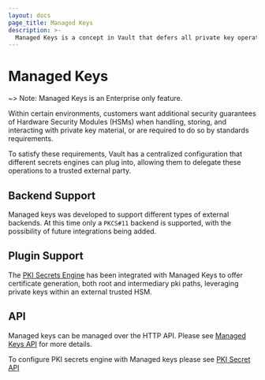```yaml
---
layout: docs
page_title: Managed Keys
description: >-
  Managed Keys is a concept in Vault that defers all private key operations to a third party system.
---
```


# Managed Keys

~> Note: Managed Keys is an Enterprise only feature.

Within certain environments, customers want additional security guarantees of
Hardware Security Modules (HSMs) when handling, storing, and interacting with
private key material, or are required to do so by standards requirements.

To satisfy these requirements, Vault has a centralized configuration that
different secrets engines can plug into, allowing them to delegate these
operations to a trusted external party.

## Backend Support

Managed keys was developed to support different types of external backends.
At this time only a `PKCS#11` backend is supported, with the possibility of
future integrations being added.

## Plugin Support

The [PKI Secrets Engine](/api/secret/pki#managed-key) has been integrated
with Managed Keys to offer certificate generation, both root and intermediary
pki paths, leveraging private keys within an external trusted HSM.

## API

Managed keys can be managed over the HTTP API. Please see
[Managed Keys API](/api-docs/system/managed-keys) for more details.

To configure PKI secrets engine with Managed keys please see
[PKI Secret API](/api/secret/pki#managed-key)
